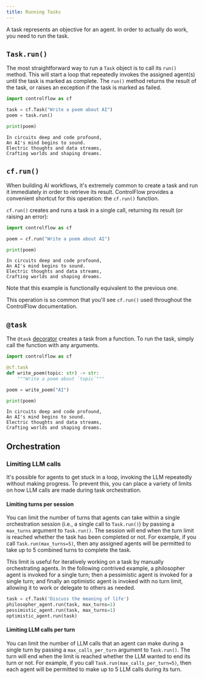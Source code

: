 ```yaml
---
title: Running Tasks
---
```


A task represents an objective for an agent. In order to actually do work, you need to run the task.


## `Task.run()`

The most straightforward way to run a `Task` object is to call its `run()` method. This will start a loop that repeatedly invokes the assigned agent(s) until the task is marked as complete. The `run()` method returns the result of the task, or raises an exception if the task is marked as failed.

<CodeGroup>

```python Code
import controlflow as cf

task = cf.Task("Write a poem about AI")
poem = task.run()

print(poem)
```

```text Result
In circuits deep and code profound,
An AI's mind begins to sound.
Electric thoughts and data streams,
Crafting worlds and shaping dreams.
```

</CodeGroup>



## `cf.run()`

When building AI workflows, it's extremely common to create a task and run it immediately in order to retrieve its result. ControlFlow provides a convenient shortcut for this operation: the `cf.run()` function.

`cf.run()` creates and runs a task in a single call, returning its result (or raising an error):

<CodeGroup>

```python Code
import controlflow as cf

poem = cf.run("Write a poem about AI")

print(poem)
```

```text Result
In circuits deep and code profound,
An AI's mind begins to sound.
Electric thoughts and data streams,
Crafting worlds and shaping dreams.
```

</CodeGroup>

Note that this example is functionally equivalent to the previous one.

This operation is so common that you'll see `cf.run()` used throughout the ControlFlow documentation.



## `@task`

The `@task` [decorator](/concepts/tasks/creating-tasks#the-task-decorator) creates a task from a function. To run the task, simply call the function with any arguments.

<CodeGroup>

```python Code
import controlflow as cf

@cf.task
def write_poem(topic: str) -> str:
    """Write a poem about `topic`"""

poem = write_poem("AI")

print(poem)
```

```text Result
In circuits deep and code profound,
An AI's mind begins to sound.
Electric thoughts and data streams,
Crafting worlds and shaping dreams.
```

</CodeGroup>

## Orchestration


### Limiting LLM calls

It's possible for agents to get stuck in a loop, invoking the LLM repeatedly without making progress. To prevent this, you can place a variety of limits on how LLM calls are made during task orchestration.


#### Limiting turns per session

You can limit the number of turns that agents can take within a single orchestration session (i.e., a single call to `Task.run()`) by passing a `max_turns` argument to `Task.run()`. The session will end when the turn limit is reached whether the task has been completed or not. For example, if you call `Task.run(max_turns=5)`, then any assigned agents will be permitted to take up to 5 combined turns to complete the task.

This limit is useful for iteratively working on a task by manually orchestrating agents. In the following contrived example, a philosopher agent is invoked for a single turn; then a pessimistic agent is invoked for a single turn; and finally an optimistic agent is invoked with no turn limit, allowing it to work or delegate to others as needed.

```python
task = cf.Task('Discuss the meaning of life')
philosopher_agent.run(task, max_turns=1)
pessimistic_agent.run(task, max_turns=1)
optimistic_agent.run(task)
```

#### Limiting LLM calls per turn

You can limit the number of LLM calls that an agent can make during a single turn by passing a `max_calls_per_turn` argument to `Task.run()`. The turn will end when the limit is reached whether the LLM wanted to end its turn or not. For example, if you call `Task.run(max_calls_per_turn=5)`, then each agent will be permitted to make up to 5 LLM calls during its turn.
